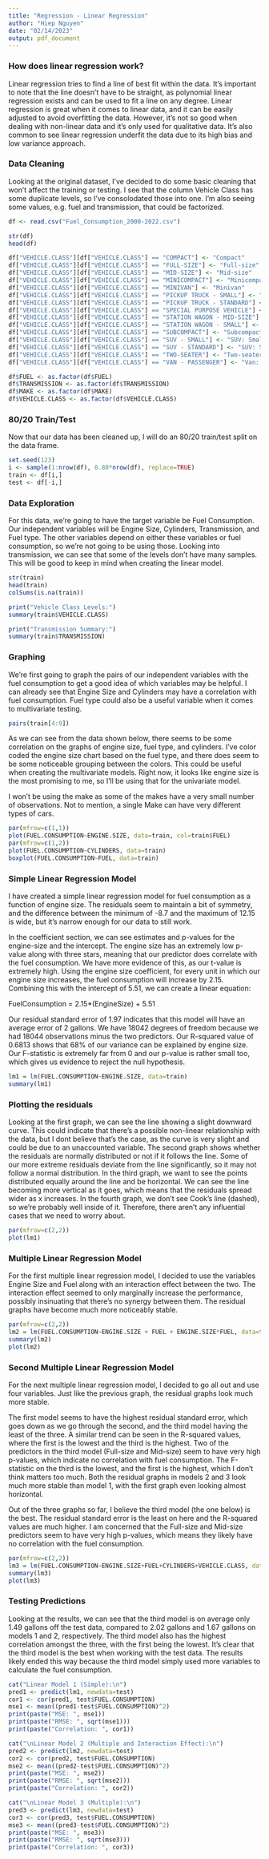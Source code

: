 ```yaml
---
title: "Regression - Linear Regression"
author: "Hiep Nguyen"
date: "02/14/2023"
output: pdf_document
---
```


### How does linear regression work?
Linear regression tries to find a line of best fit within the data. It's important to note that the line doesn't have to be straight, as polynomial linear regression exists and can be used to fit a line on any degree. Linear regression is great when it comes to linear data, and it can be easily adjusted to avoid overfitting the data. However, it's not so good when dealing with non-linear data and it's only used for qualitative data. It's also common to see linear regression underfit the data due to its high bias and low variance approach.

### Data Cleaning

Looking at the original dataset, I've decided to do some basic cleaning that won't affect the training or testing. I see that the column Vehicle Class has some duplicate levels, so I've consolodated those into one. I'm also seeing some values, e.g. fuel and transmission, that could be factorized.

```r
df <- read.csv("Fuel_Consumption_2000-2022.csv")

str(df)
head(df)

df["VEHICLE.CLASS"][df["VEHICLE.CLASS"] == "COMPACT"] <- "Compact"
df["VEHICLE.CLASS"][df["VEHICLE.CLASS"] == "FULL-SIZE"] <- "Full-size"
df["VEHICLE.CLASS"][df["VEHICLE.CLASS"] == "MID-SIZE"] <- "Mid-size"
df["VEHICLE.CLASS"][df["VEHICLE.CLASS"] == "MINICOMPACT"] <- "Minicompact"
df["VEHICLE.CLASS"][df["VEHICLE.CLASS"] == "MINIVAN"] <- "Minivan"
df["VEHICLE.CLASS"][df["VEHICLE.CLASS"] == "PICKUP TRUCK - SMALL"] <- "Pickup truck: Small"
df["VEHICLE.CLASS"][df["VEHICLE.CLASS"] == "PICKUP TRUCK - STANDARD"] <- "Pickup truck: Standard"
df["VEHICLE.CLASS"][df["VEHICLE.CLASS"] == "SPECIAL PURPOSE VEHICLE"] <- "Special purpose vehicle"
df["VEHICLE.CLASS"][df["VEHICLE.CLASS"] == "STATION WAGON - MID-SIZE"] <- "Station wagon: Mid-size"
df["VEHICLE.CLASS"][df["VEHICLE.CLASS"] == "STATION WAGON - SMALL"] <- "Station wagon: Small"
df["VEHICLE.CLASS"][df["VEHICLE.CLASS"] == "SUBCOMPACT"] <- "Subcompact"
df["VEHICLE.CLASS"][df["VEHICLE.CLASS"] == "SUV - SMALL"] <- "SUV: Small"
df["VEHICLE.CLASS"][df["VEHICLE.CLASS"] == "SUV - STANDARD"] <- "SUV: Standard"
df["VEHICLE.CLASS"][df["VEHICLE.CLASS"] == "TWO-SEATER"] <- "Two-seater"
df["VEHICLE.CLASS"][df["VEHICLE.CLASS"] == "VAN - PASSENGER"] <- "Van: Passenger"

df$FUEL <- as.factor(df$FUEL)
df$TRANSMISSION <- as.factor(df$TRANSMISSION)
df$MAKE <- as.factor(df$MAKE)
df$VEHICLE.CLASS <- as.factor(df$VEHICLE.CLASS)

```

### 80/20 Train/Test

Now that our data has been cleaned up, I will do an 80/20 train/test split on the data frame.

```r
set.seed(123)
i <- sample(1:nrow(df), 0.80*nrow(df), replace=TRUE)
train <- df[i,]
test <- df[-i,]
```

### Data Exploration

For this data, we're going to have the target variable be Fuel Consumption. Our independent variables will be Engine Size, Cylinders, Transmission, and Fuel type. The other variables depend on either these variables or fuel consumption, so we're not going to be using those. Looking into transmission, we can see that some of the levels don't have many samples. This will be good to keep in mind when creating the linear model.

```r
str(train)
head(train)
colSums(is.na(train))

print("Vehicle Class Levels:")
summary(train$VEHICLE.CLASS)

print("Transmission Summary:")
summary(train$TRANSMISSION)
```

### Graphing

We're first going to graph the pairs of our independent variables with the fuel consumption to get a good idea of which variables may be helpful. I can already see that Engine Size and Cylinders may have a correlation with fuel consumption. Fuel type could also be a useful variable when it comes to multivariate testing.

```r
pairs(train[4:9])
```


As we can see from the data shown below, there seems to be some correlation on the graphs of engine size, fuel type, and cylinders. I've color coded the engine size chart based on the fuel type, and there does seem to be some noticeable grouping between the colors. This could be useful when creating the multivariate models. Right now, it looks like engine size is the most promising to me, so I'll be using that for the univariate model.

I won't be using the make as some of the makes have a very small number of observations. Not to mention, a single Make can have very different types of cars.

```r
par(mfrow=c(1,1))
plot(FUEL.CONSUMPTION~ENGINE.SIZE, data=train, col=train$FUEL)
par(mfrow=c(1,2))
plot(FUEL.CONSUMPTION~CYLINDERS, data=train)
boxplot(FUEL.CONSUMPTION~FUEL, data=train)
```

### Simple Linear Regression Model

I have created a simple linear regression model for fuel consumption as a function of engine size. The residuals seem to maintain a bit of symmetry, and the difference between the minimum of -8.7 and the maximum of 12.15 is wide, but it's narrow enough for our data to still work.

In the coefficient section, we can see estimates and p-values for the engine-size and the intercept. The engine size has an extremely low p-value along with three stars, meaning that our predictor does correlate with the fuel consumption. We have more evidence of this, as our t-value is extremely high. Using the engine size coefficient, for every unit in which our engine size increases, the fuel consumption will increase by 2.15. Combining this with the intercept of 5.51, we can create a linear equation:

FuelConsumption = 2.15*(EngineSize) + 5.51

Our residual standard error of 1.97 indicates that this model will have an average error of 2 gallons. We have 18042 degrees of freedom because we had 18044 observations minus the two predictors. Our R-squared value of 0.6813 shows that 68% of our variance can be explained by engine size. Our F-statistic is extremely far from 0 and our p-value is rather small too, which gives us evidence to reject the null hypothesis.

```r
lm1 = lm(FUEL.CONSUMPTION~ENGINE.SIZE, data=train)
summary(lm1)
```

### Plotting the residuals

Looking at the first graph, we can see the line showing a slight downward curve. This could indicate that there's a possible non-linear relationship with the data, but I dont believe that's the case, as the curve is very slight and could be due to an unaccounted variable. The second graph shows whether the residuals are normally distributed or not if it follows the line. Some of our more extreme residuals deviate from the line significantly, so it may not follow a normal distribution. In the third graph, we want to see the points distributed equally around the line and be horizontal. We can see the line becoming more vertical as it goes, which means that the residuals spread wider as x increases. In the fourth graph, we don't see Cook's line (dashed), so we're probably well inside of it. Therefore, there aren't any influential cases that we need to worry about.

```r
par(mfrow=c(2,2))
plot(lm1)
```

### Multiple Linear Regression Model

For the first multiple linear regression model, I decided to use the variables Engine Size and Fuel along with an interaction effect between the two. The interaction effect seemed to only marginally increase the performance, possibly insinuating that there's no synergy between them. The residual graphs have become much more noticeably stable.

```r
par(mfrow=c(2,2))
lm2 = lm(FUEL.CONSUMPTION~ENGINE.SIZE + FUEL + ENGINE.SIZE*FUEL, data=train)
summary(lm2)
plot(lm2)
```

### Second Multiple Linear Regression Model

For the next multiple linear regression model, I decided to go all out and use four variables. Just like the previous graph, the residual graphs look much more stable.

The first model seems to have the highest residual standard error, which goes down as we go through the second, and the third model having the least of the three. A similar trend can be seen in the R-squared values, where the first is the lowest and the third is the highest. Two of the predictors in the third model (Full-size and Mid-size) seem to have very high p-values, which indicate no correlation with fuel consumption. The F-statistic on the third is the lowest, and the first is the highest, which I don't think matters too much. Both the residual graphs in models 2 and 3 look much more stable than model 1, with the first graph even looking almost horizontal.

Out of the three graphs so far, I believe the third model (the one below) is the best. The residual standard error is the least on here and the R-squared values are much higher. I am concerned that the Full-size and Mid-size predictors seem to have very high p-values, which means they likely have no correlation with the fuel consumption.

```r
par(mfrow=c(2,2))
lm3 = lm(FUEL.CONSUMPTION~ENGINE.SIZE+FUEL+CYLINDERS+VEHICLE.CLASS, data=train)
summary(lm3)
plot(lm3)
```

### Testing Predictions

Looking at the results, we can see that the third model is on average only 1.49 gallons off the test data, compared to 2.02 gallons and 1.67 gallons on models 1 and 2, respectively. The third model also has the highest correlation amongst the three, with the first being the lowest. It's clear that the third model is the best when working with the test data. The results likely ended this way because the third model simply used more variables to calculate the fuel consumption.

```r

cat("Linear Model 1 (Simple):\n")
pred1 <- predict(lm1, newdata=test)
cor1 <- cor(pred1, test$FUEL.CONSUMPTION)
mse1 <- mean((pred1-test$FUEL.CONSUMPTION)^2)
print(paste("MSE: ", mse1))
print(paste("RMSE: ", sqrt(mse1)))
print(paste("Correlation: ", cor1))

cat("\nLinear Model 2 (Multiple and Interaction Effect):\n")
pred2 <- predict(lm2, newdata=test)
cor2 <- cor(pred2, test$FUEL.CONSUMPTION)
mse2 <- mean((pred2-test$FUEL.CONSUMPTION)^2)
print(paste("MSE: ", mse2))
print(paste("RMSE: ", sqrt(mse2)))
print(paste("Correlation: ", cor2))

cat("\nLinear Model 3 (Multiple):\n")
pred3 <- predict(lm3, newdata=test)
cor3 <- cor(pred3, test$FUEL.CONSUMPTION)
mse3 <- mean((pred3-test$FUEL.CONSUMPTION)^2)
print(paste("MSE: ", mse3))
print(paste("RMSE: ", sqrt(mse3)))
print(paste("Correlation: ", cor3))
```


























